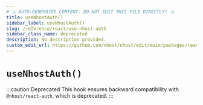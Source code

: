 ```yaml
---
# ⚠️ AUTO-GENERATED CONTENT. DO NOT EDIT THIS FILE DIRECTLY! ⚠️
title: useNhostAuth()
sidebar_label: useNhostAuth()
slug: /reference/react/use-nhost-auth
sidebar_class_name: deprecated
description: No description provided.
custom_edit_url: https://github.com/nhost/nhost/edit/main/packages/react/src/useNhostAuth.ts#L10
---
```


# `useNhostAuth()`

:::caution Deprecated
This hook ensures backward compatibility with `@nhost/react-auth`, which is deprecated.
:::
